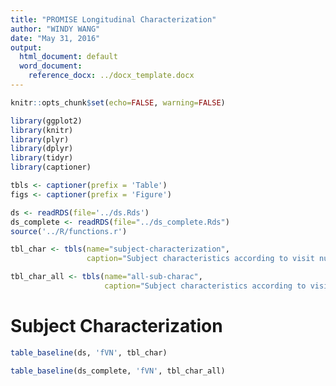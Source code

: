 ```yaml
---
title: "PROMISE Longitudinal Characterization"
author: "WINDY WANG"
date: "May 31, 2016"
output:
  html_document: default
  word_document:
    reference_docx: ../docx_template.docx
---
```


```r
knitr::opts_chunk$set(echo=FALSE, warning=FALSE)

library(ggplot2)
library(knitr)
library(plyr)
library(dplyr)
library(tidyr)
library(captioner)

tbls <- captioner(prefix = 'Table')
figs <- captioner(prefix = 'Figure')

ds <- readRDS(file='../ds.Rds')
ds_complete <- readRDS(file="../ds_complete.Rds")
source('../R/functions.r')
```
```r
tbl_char <- tbls(name="subject-characterization",
                 caption="Subject characteristics according to visit number.")

tbl_char_all <- tbls(name="all-sub-charac",
                     caption="Subject characteristics according to visit number after omitting all missing measurements.")
```

# Subject Characterization

```r
table_baseline(ds, 'fVN', tbl_char)
```

```r
table_baseline(ds_complete, 'fVN', tbl_char_all)
```

